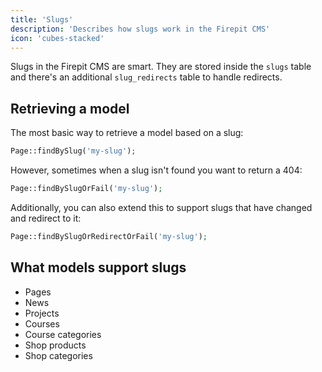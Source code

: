 ```yaml
---
title: 'Slugs'
description: 'Describes how slugs work in the Firepit CMS'
icon: 'cubes-stacked'
---
```


Slugs in the Firepit CMS are smart. They are stored inside the `slugs` table and there's an additional `slug_redirects`
table to handle redirects.

## Retrieving a model

The most basic way to retrieve a model based on a slug:

```php
Page::findBySlug('my-slug');
```

However, sometimes when a slug isn't found you want to return a 404:

```php
Page::findBySlugOrFail('my-slug');
```

Additionally, you can also extend this to support slugs that have changed and redirect to it:

```php
Page::findBySlugOrRedirectOrFail('my-slug');
```

## What models support slugs

- Pages
- News
- Projects
- Courses
- Course categories
- Shop products
- Shop categories
